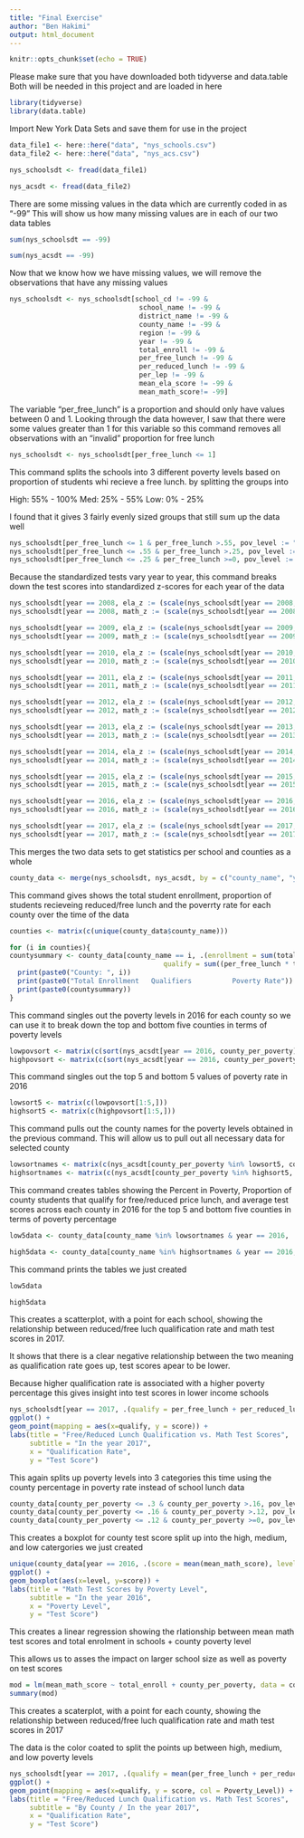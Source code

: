 ```yaml
---
title: "Final Exercise"
author: "Ben Hakimi"
output: html_document
---
```


```r
knitr::opts_chunk$set(echo = TRUE)
```

Please make sure that you have downloaded both tidyverse and data.table
Both will be needed in this project and are loaded in here
```r
library(tidyverse)
library(data.table)
```

Import New York Data Sets and save them for use in the project
```r
data_file1 <- here::here("data", "nys_schools.csv")
data_file2 <- here::here("data", "nys_acs.csv")

nys_schoolsdt <- fread(data_file1)

nys_acsdt <- fread(data_file2)

```


There are some missing values in the data which are currently coded in as 
"-99"
This will show us how many missing values are in each of our two data tables
``` r

sum(nys_schoolsdt == -99)

sum(nys_acsdt == -99)

```

Now that we know how we have missing values, we will remove the observations that have any missing values
```r

nys_schoolsdt <- nys_schoolsdt[school_cd != -99 & 
                                school_name != -99 &
                                district_name != -99 &
                                county_name != -99 &
                                region != -99 &
                                year != -99 &
                                total_enroll != -99 &
                                per_free_lunch != -99 &
                                per_reduced_lunch != -99 &
                                per_lep != -99 &
                                mean_ela_score != -99 &
                                mean_math_score!= -99]

```

The variable "per_free_lunch" is a proportion and should only have values between 0 and 1.
Looking through the data however, I saw that there were some values greater than 1 for this variable 
so this command removes all observations with an "invalid" proportion for free lunch
```r
nys_schoolsdt <- nys_schoolsdt[per_free_lunch <= 1]
```

This command splits the schools into 3 different poverty levels based on proportion
of students whi recieve a free lunch. by splitting the groups into

High: 55% - 100%
Med: 25% - 55%
Low: 0% - 25%

I found that it gives 3 fairly evenly sized groups that still sum up the data well
```r

nys_schoolsdt[per_free_lunch <= 1 & per_free_lunch >.55, pov_level := "high"]
nys_schoolsdt[per_free_lunch <= .55 & per_free_lunch >.25, pov_level := "med"]
nys_schoolsdt[per_free_lunch <= .25 & per_free_lunch >=0, pov_level := "low"]

```

Because the standardized tests vary year to year, this command breaks down the test scores into
standardized z-scores for each year of the data
``` r
nys_schoolsdt[year == 2008, ela_z := (scale(nys_schoolsdt[year == 2008, mean_ela_score]))]
nys_schoolsdt[year == 2008, math_z := (scale(nys_schoolsdt[year == 2008, mean_math_score]))]

nys_schoolsdt[year == 2009, ela_z := (scale(nys_schoolsdt[year == 2009, mean_ela_score]))]
nys_schoolsdt[year == 2009, math_z := (scale(nys_schoolsdt[year == 2009, mean_math_score]))]

nys_schoolsdt[year == 2010, ela_z := (scale(nys_schoolsdt[year == 2010, mean_ela_score]))]
nys_schoolsdt[year == 2010, math_z := (scale(nys_schoolsdt[year == 2010, mean_math_score]))]

nys_schoolsdt[year == 2011, ela_z := (scale(nys_schoolsdt[year == 2011, mean_ela_score]))]
nys_schoolsdt[year == 2011, math_z := (scale(nys_schoolsdt[year == 2011, mean_math_score]))]

nys_schoolsdt[year == 2012, ela_z := (scale(nys_schoolsdt[year == 2012, mean_ela_score]))]
nys_schoolsdt[year == 2012, math_z := (scale(nys_schoolsdt[year == 2012, mean_math_score]))]

nys_schoolsdt[year == 2013, ela_z := (scale(nys_schoolsdt[year == 2013, mean_ela_score]))]
nys_schoolsdt[year == 2013, math_z := (scale(nys_schoolsdt[year == 2013, mean_math_score]))]

nys_schoolsdt[year == 2014, ela_z := (scale(nys_schoolsdt[year == 2014, mean_ela_score]))]
nys_schoolsdt[year == 2014, math_z := (scale(nys_schoolsdt[year == 2014, mean_math_score]))]

nys_schoolsdt[year == 2015, ela_z := (scale(nys_schoolsdt[year == 2015, mean_ela_score]))]
nys_schoolsdt[year == 2015, math_z := (scale(nys_schoolsdt[year == 2015, mean_math_score]))]

nys_schoolsdt[year == 2016, ela_z := (scale(nys_schoolsdt[year == 2016, mean_ela_score]))]
nys_schoolsdt[year == 2016, math_z := (scale(nys_schoolsdt[year == 2016, mean_math_score]))]

nys_schoolsdt[year == 2017, ela_z := (scale(nys_schoolsdt[year == 2017, mean_ela_score]))]
nys_schoolsdt[year == 2017, math_z := (scale(nys_schoolsdt[year == 2017, mean_math_score]))]
```

This merges the two data sets to get statistics per school and counties as a whole
```r
county_data <- merge(nys_schoolsdt, nys_acsdt, by = c("county_name", "year"))
```

This command gives shows the total student enrollment, proportion of students recieveing
reduced/free lunch and the poverrty rate for each county over the time of the data
```r

counties <- matrix(c(unique(county_data$county_name)))

for (i in counties){
countysummary <- county_data[county_name == i, .(enrollment = sum(total_enroll), 
                                      qualify = sum((per_free_lunch * total_enroll) +                                       (per_reduced_lunch * total_enroll)),                                                 percent_poverty = mean(county_per_poverty))]
  print(paste0("County: ", i))
  print(paste0("Total Enrollment   Qualifiers          Poverty Rate"))
  print(paste0(countysummary))
}    
```

This command singles out the poverty levels in 2016 for each county so we can use
it to break down the top and bottom five counties in terms of poverty levels
```r
lowpovsort <- matrix(c(sort(nys_acsdt[year == 2016, county_per_poverty])))
highpovsort <- matrix(c(sort(nys_acsdt[year == 2016, county_per_poverty], decreasing = TRUE)))
```

This command singles out the top 5 and bottom 5 values of poverty rate in 2016
```r
lowsort5 <- matrix(c(lowpovsort[1:5,]))
highsort5 <- matrix(c(highpovsort[1:5,]))
```

This command pulls out the county names for the poverty levels obtained in the previous command.
This will allow us to pull out all necessary data for selected county
```r
lowsortnames <- matrix(c(nys_acsdt[county_per_poverty %in% lowsort5, county_name]))
highsortnames <- matrix(c(nys_acsdt[county_per_poverty %in% highsort5, county_name]))
```

This command creates tables showing the Percent in Poverty, Proportion of county students 
that qualify for free/reduced price lunch, and average test scores across each county in 2016
for the top 5 and bottom five counties in terms of poverty percentage
```r

low5data <- county_data[county_name %in% lowsortnames & year == 2016, .(Percent_in_Poverty = mean(county_per_poverty), Qualify = mean(per_free_lunch + per_reduced_lunch), Math_Score = mean(mean_math_score), ELA_Score = mean(mean_ela_score)), by = .(County = county_name)]

high5data <- county_data[county_name %in% highsortnames & year == 2016, .(Percent_in_Poverty = mean(county_per_poverty), Qualify = mean(per_free_lunch + per_reduced_lunch), Math_Score = mean(mean_math_score), ELA_Score = mean(mean_ela_score)), by = .(County = county_name)]

```

This command prints the tables we just created
```r

low5data

high5data

```

This creates a scatterplot, with a point for each school, showing the relationship between 
reduced/free luch qualification rate and math test scores in 2017.

It shows that there is a clear negative relationship between the two meaning as 
qualification rate goes up, test scores apear to be lower.

Because higher qualification rate is associated with a higher poverty percentage this gives insight into 
test scores in lower income schools
```r

nys_schoolsdt[year == 2017, .(qualify = per_free_lunch + per_reduced_lunch, score = mean_math_score)] %>% 
ggplot() + 
geom_point(mapping = aes(x=qualify, y = score)) +
labs(title = "Free/Reduced Lunch Qualification vs. Math Test Scores",
     subtitle = "In the year 2017",
     x = "Qualification Rate",
     y = "Test Score")

```

This again splits up poverty levels into 3 categories this time using the 
county percentage in poverty rate instead of school lunch data
```r

county_data[county_per_poverty <= .3 & county_per_poverty >.16, pov_level2 := "high"]
county_data[county_per_poverty <= .16 & county_per_poverty >.12, pov_level2 := "med"]
county_data[county_per_poverty <= .12 & county_per_poverty >=0, pov_level2 := "low"]

```

This creates a boxplot for county test score split up into the high, medium, 
and low catergories we just created
```r

unique(county_data[year == 2016, .(score = mean(mean_math_score), level = pov_level2), by = .(county = county_name)]) %>% 
ggplot() +
geom_boxplot(aes(x=level, y=score)) + 
labs(title = "Math Test Scores by Poverty Level",
     subtitle = "In the year 2016",
     x = "Poverty Level",
     y = "Test Score")

```

This creates a linear regression showing the rlationship between mean math test scores
and total enrolment in schools + county poverty level

This allows us to asses the impact on larger school size as well as poverty on test scores
```r
mod = lm(mean_math_score ~ total_enroll + county_per_poverty, data = county_data)
summary(mod)
```

This creates a scaterplot, with a point for each county, showing the relationship between 
reduced/free luch qualification rate and math test scores in 2017

The data is the color coated to split the points up between high, medium, and low poverty levels
```r

nys_schoolsdt[year == 2017, .(qualify = mean(per_free_lunch + per_reduced_lunch), score = mean(mean_math_score), Poverty_Level = pov_level), by = county_name] %>% 
ggplot() + 
geom_point(mapping = aes(x=qualify, y = score, col = Poverty_Level)) +
labs(title = "Free/Reduced Lunch Qualification vs. Math Test Scores",
     subtitle = "By County / In the year 2017",
     x = "Qualification Rate",
     y = "Test Score")

```



